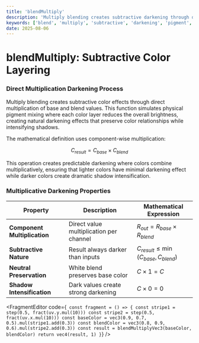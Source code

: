 ```yaml
---
title: 'blendMultiply'
description: 'Multiply blending creates subtractive darkening through direct color multiplication'
keywords: ['blend', 'multiply', 'subtractive', 'darkening', 'pigment', 'filter']
date: 2025-08-06
---
```



# blendMultiply: Subtractive Color Layering

### Direct Multiplication Darkening Process

Multiply blending creates subtractive color effects through direct multiplication of base and blend values. This function simulates physical pigment mixing where each color layer reduces the overall brightness, creating natural darkening effects that preserve color relationships while intensifying shadows.

The mathematical definition uses component-wise multiplication:

$$
C_{result} = C_{base} \times C_{blend}
$$

This operation creates predictable darkening where colors combine multiplicatively, ensuring that lighter colors have minimal darkening effect while darker colors create dramatic shadow intensification.

### Multiplicative Darkening Properties

| Property                     | Description                             | Mathematical Expression                     |
| ---------------------------- | --------------------------------------- | ------------------------------------------- |
| **Component Multiplication** | Direct value multiplication per channel | $R_{out} = R_{base} \times R_{blend}$       |
| **Subtractive Nature**       | Result always darker than inputs        | $C_{result} \leq \min(C_{base}, C_{blend})$ |
| **Neutral Preservation**     | White blend preserves base color        | $C \times 1 = C$                            |
| **Shadow Intensification**   | Dark values create strong darkening     | $C \times 0 = 0$                            |

<FragmentEditor
        code={`
const fragment = () => {
        const stripe1 = step(0.5, fract(uv.y.mul(10)))
        const stripe2 = step(0.5, fract(uv.x.mul(10)))
        const baseColor = vec3(0.9, 0.7, 0.5).mul(stripe1.add(0.3))
        const blendColor = vec3(0.8, 0.9, 0.6).mul(stripe2.add(0.3))
        const result = blendMultiplyVec3(baseColor, blendColor)
        return vec4(result, 1)
}`}
/>
